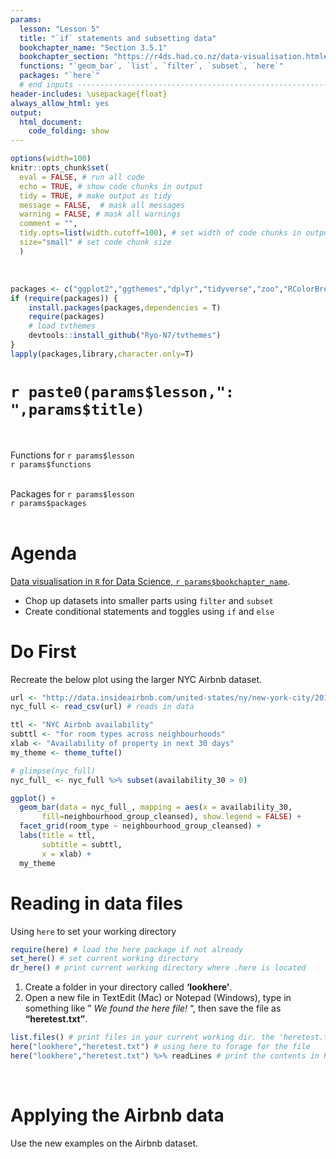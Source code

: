```yaml
---
params:
  lesson: "Lesson 5"
  title: "`if` statements and subsetting data"
  bookchapter_name: "Section 3.5.1"    
  bookchapter_section: "https://r4ds.had.co.nz/data-visualisation.html#facets"
  functions: "`geom_bar`, `list`, `filter`, `subset`, `here`"
  packages: "`here`"      
  # end inputs ---------------------------------------------------------------
header-includes: \usepackage{float}
always_allow_html: yes
output:
  html_document:
    code_folding: show
---
```

  
```r
options(width=100)
knitr::opts_chunk$set(
  eval = FALSE, # run all code
  echo = TRUE, # show code chunks in output 
  tidy = TRUE, # make output as tidy
  message = FALSE,  # mask all messages
  warning = FALSE, # mask all warnings 
  comment = "",
  tidy.opts=list(width.cutoff=100), # set width of code chunks in output
  size="small" # set code chunk size
  )

```
\

<!-- install packages -->
```r
packages <- c("ggplot2","ggthemes","dplyr","tidyverse","zoo","RColorBrewer","viridis","plyr")   
if (require(packages)) {
    install.packages(packages,dependencies = T)
    require(packages)
    # load tvthemes
    devtools::install_github("Ryo-N7/tvthemes")
}
lapply(packages,library,character.only=T)  
```

<!-- ____________________________________________________________________________ -->
<!-- ____________________________________________________________________________ -->
<!-- ____________________________________________________________________________ -->
<!-- start body -->

# `r paste0(params$lesson,": ",params$title)`    
\  

Functions for `r params$lesson`  
`r params$functions`    
\    

Packages for `r params$lesson`          
`r params$packages`        
\    

# Agenda

[Data visualisation in `R` for Data Science, `r params$bookchapter_name`](`r params$bookchapter_section`).        
 
<!--  end yaml template------------------------------------------------------- -->
  
* Chop up datasets into smaller parts using `filter` and `subset`  
* Create conditional statements and toggles using `if` and `else`      

# Do First    

Recreate the below plot using the larger NYC Airbnb dataset.    
```r
url <- "http://data.insideairbnb.com/united-states/ny/new-york-city/2019-06-02/data/listings.csv.gz"
nyc_full <- read_csv(url) # reads in data
```

```r
ttl <- "NYC Airbnb availability"
subttl <- "for room types across neighbourhoods"
xlab <- "Availability of property in next 30 days"
my_theme <- theme_tufte()

# glimpse(nyc_full)  
nyc_full_ <- nyc_full %>% subset(availability_30 > 0)

ggplot() +
  geom_bar(data = nyc_full_, mapping = aes(x = availability_30,
       fill=neighbourhood_group_cleansed), show.legend = FALSE) +
  facet_grid(room_type ~ neighbourhood_group_cleansed) +
  labs(title = ttl,
       subtitle = subttl,
       x = xlab) +
  my_theme 

```


# Reading in data files    
Using `here` to set your working directory  
```r
require(here) # load the here package if not already
set_here() # set current working directory 
dr_here() # print current working directory where .here is located
```

1. Create a folder in your directory called **'lookhere'**.  
2. Open a new file in TextEdit (Mac) or Notepad (Windows), type in something like " _We found the here file!_ ", then save the file as **"heretest.txt"**.       
```r
list.files() # print files in your current working dir. the 'heretest.txt' file is not here, but one folder below in the new 'lookhere' folder
here("lookhere","heretest.txt") # using here to forage for the file
here("lookhere","heretest.txt") %>% readLines # print the contents in R

```
\  

# Applying the Airbnb data  
Use the new examples on the Airbnb dataset.      

<!-- end body -->
<!-- ____________________________________________________________________________ -->
<!-- ____________________________________________________________________________ -->
<!-- ____________________________________________________________________________ -->


